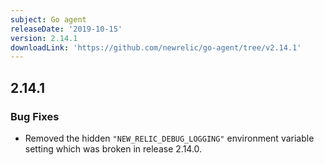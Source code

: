 ```yaml
---
subject: Go agent
releaseDate: '2019-10-15'
version: 2.14.1
downloadLink: 'https://github.com/newrelic/go-agent/tree/v2.14.1'
---
```


## 2.14.1

### Bug Fixes

* Removed the hidden `"NEW_RELIC_DEBUG_LOGGING"` environment variable setting which was broken in release 2.14.0.
